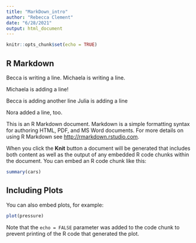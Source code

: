 ```yaml
---
title: "MarkDown_intro"
author: "Rebecca Clement"
date: "6/28/2021"
output: html_document
---
```


```r
knitr::opts_chunk$set(echo = TRUE)
```

## R Markdown

Becca is writing a line. 
Michaela is writing a line.

Michaela is adding a line!

Becca is adding another line
Julia is adding a line


Nora added a line, too.


This is an R Markdown document. Markdown is a simple formatting syntax for authoring HTML, PDF, and MS Word documents. For more details on using R Markdown see <http://rmarkdown.rstudio.com>.

When you click the **Knit** button a document will be generated that includes both content as well as the output of any embedded R code chunks within the document. You can embed an R code chunk like this:

```r
summary(cars)
```

## Including Plots

You can also embed plots, for example:

```r
plot(pressure)
```

Note that the `echo = FALSE` parameter was added to the code chunk to prevent printing of the R code that generated the plot.
